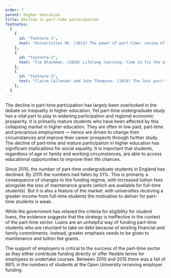 ```yaml
---
order: 7
parent: Higher education
title: Decline in part-time participation
footnotes:
  [
    {
      id: "footnote-1",
      text: "Universities UK. (2013) The power of part-time: review of part-time and mature higher education.",
    },
    {
      id: "footnote-2",
      text: "Tim Blackman. (2020) Lifelong learning: time to fix the problem. Policy Exchange.",
    },
    {
      id: "footnote-3",
      text: "Claire Callender and John Thompson. (2018) The lost part-timers: the decline of part-time undergraduate higher education in England. The Sutton Trust.",
    },
  ]
---
```


The decline in part-time participation has largely been overlooked in the debate
on inequality in higher education. Yet part-time undergraduate study has a vital
part to play in widening participation and regional economic
prosperity.<FootnoteLink text="1"/> It is primarily
mature students who have been affected by this collapsing market in higher
education. They are often in low paid, part-time and precarious employment —
hence are driven to change their circumstances and improve their career
prospects through further study.<FootnoteLink
text="2"/> The decline of part-time and mature
participation in higher education has significant implications for social
equality. It is important that students, regardless of age or family and working
circumstances, are able to access educational opportunities to improve their
life chances.

<ResearchImage
  imageName="decline-in-part-time-participation.jpg"
  objectPosition="20%"
/>

Since 2010, the number of part-time undergraduate students in England has
declined. By 2015 the numbers had fallen by 51%.<FootnoteLink
text="3"/> This is primarily a consequence of changes
to the funding regime, with increased tuition fees alongside the loss of
maintenance grants (which are available for full-time students). But it is also
a feature of the market: with universities receiving a greater income from
full-time students the motivation to deliver for part-time students is weak.

<div> 
While the government has relaxed the criteria for eligibility for student
loans, the evidence suggests that the strategy is ineffective in the context of
the part-time sector. Loans are an unhelpful way of funding part-time students
who are reluctant to take on debt because of existing financial and family
commitments. Instead, greater emphasis needs to be given to maintenance and
tuition fee grants.

The support of employers is critical to the success of the part-time sector as
they either contribute funding directly or offer flexible terms for employees to
undertake courses. Between 2010 and 2015 there was a fall of 88% in the numbers
of students at the Open University receiving employer funding.

</div>
